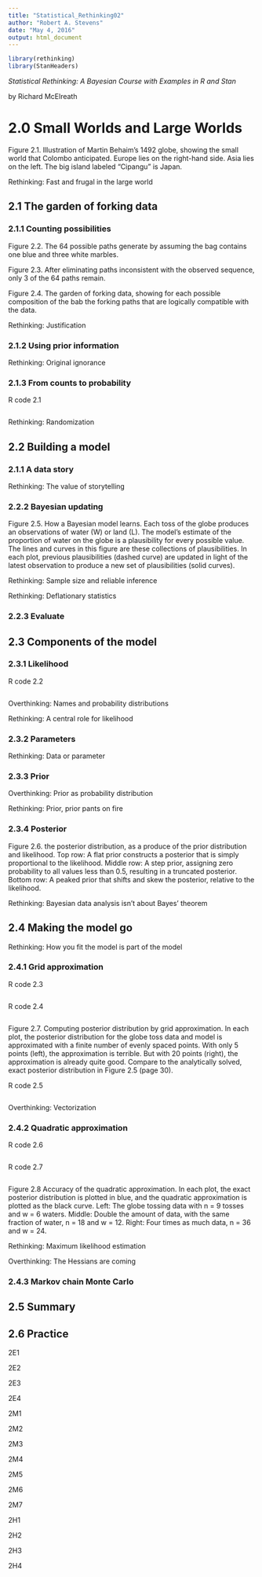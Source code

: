 ```yaml
---
title: "Statistical_Rethinking02"
author: "Robert A. Stevens"
date: "May 4, 2016"
output: html_document
---
```


```r
library(rethinking)
library(StanHeaders)
```

*Statistical Rethinking: A Bayesian Course with Examples in R and Stan*

by Richard McElreath

# 2.0 Small Worlds and Large Worlds  

Figure 2.1. Illustration of Martin Behaim's 1492 globe, showing the small world that Colombo anticipated. Europe lies on the right-hand side. Asia lies on the left. The big island labeled "Cipangu" is Japan.

Rethinking:  Fast and frugal in the large world

## 2.1 The garden of forking data  

### 2.1.1 Counting possibilities

Figure 2.2. The 64 possible paths generate by assuming the bag contains one blue and three white marbles.

Figure 2.3. After eliminating paths inconsistent with the observed sequence, only 3 of the 64 paths remain.

Figure 2.4. The garden of forking data, showing for each possible composition of the bab the forking paths that are logically compatible with the data.

Rethinking:  Justification

### 2.1.2 Using prior information

Rethinking:  Original ignorance

### 2.1.3 From counts to probability

R code 2.1
```r

```

Rethinking: Randomization

## 2.2 Building a model  

### 2.1.1 A data story

Rethinking: The value of storytelling

### 2.2.2 Bayesian updating

Figure 2.5. How a Bayesian model learns. Each toss of the globe produces an observations of water (W) or land (L). The model's estimate of the proportion of water on the globe is a plausibility for every possible value. The lines and curves in this figure are these collections of plausibilities. In each plot, previous plausibilities (dashed curve) are updated in light of the latest observation to produce a new set of plausibilities (solid curves).

Rethinking: Sample size and reliable inference

Rethinking: Deflationary statistics

### 2.2.3 Evaluate

## 2.3 Components of the model

### 2.3.1 Likelihood

R code 2.2
```r

```

Overthinking: Names and probability distributions

Rethinking: A central role for likelihood

### 2.3.2 Parameters

Rethinking: Data or parameter

### 2.3.3 Prior

Overthinking: Prior as probability distribution

Rethinking: Prior, prior pants on fire

### 2.3.4 Posterior

Figure 2.6. the posterior distribution, as a produce of the prior distribution and likelihood. Top row: A flat prior constructs a posterior that is simply proportional to the likelihood. Middle row: A step prior, assigning zero probability to all values less than 0.5, resulting in a truncated posterior. Bottom row: A peaked prior that shifts and skew the posterior, relative to the likelihood.

Rethinking: Bayesian data analysis isn't about Bayes' theorem

## 2.4 Making the model go  

Rethinking: How you fit the model is part of the model

### 2.4.1 Grid approximation

R code 2.3
```r

```

R code 2.4
```r

```

Figure 2.7. Computing posterior distribution by grid approximation. In each plot, the posterior distribution for the globe toss data and model is approximated with a finite number of evenly spaced points. With only 5 points (left), the approximation is terrible. But with 20 points (right), the approximation is already quite good. Compare to the analytically solved, exact posterior distribution in Figure 2.5 (page 30).

R code 2.5
```r

```

Overthinking: Vectorization

### 2.4.2 Quadratic approximation

R code 2.6
```r

```

R code 2.7
```r

```

Figure 2.8 Accuracy of the quadratic approximation. In each plot, the exact posterior distribution is plotted in blue, and the quadratic approximation is plotted as the black curve. Left: The globe tossing data with n = 9 tosses and w = 6 waters. Middle: Double the amount of data, with the same fraction of water, n = 18 and w = 12. Right: Four times as much data, n = 36 and w = 24.

Rethinking: Maximum likelihood estimation

Overthinking: The Hessians are coming

### 2.4.3 Markov chain Monte Carlo

## 2.5 Summary   

## 2.6 Practice   

2E1

2E2

2E3

2E4

2M1

2M2

2M3

2M4

2M5

2M6

2M7

2H1

2H2

2H3

2H4
